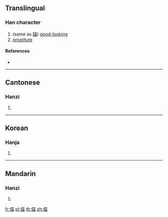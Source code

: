 ==Translingual==

===Han character===
{{Han char|rn=9|rad=人|as=09|sn=11|four=|canj=OTW|ids=⿰亻苗}}

# (same as [[媌]]) [[good-looking]]
# [[prostitute]]

====References====
* {{Han ref|kx=0106.150|hdz=10186.150|uh=3464|ud=13412}}

----

==Cantonese==

===Hanzi===
{{yue-hanzi|jyut=[[miu4]]|y=miu4}}

# {{defn|lang=yue|sort=人09}}

----

==Korean==

===Hanja===
{{ko-hanja|hangeul=묘|rv=myo|mr=myo|y=myo}}

# {{defn|lang=ko|sort=人09}}

----

==Mandarin==

===Hanzi===
{{cmn-hanzi|pin=[[miáo]] ([[miao2]])|wg=miao<sup>2</sup>}}

# {{defn|lang=cmn|sort=人09}}

[[fr:㑤]]
[[pl:㑤]]
[[th:㑤]]
[[zh:㑤]]